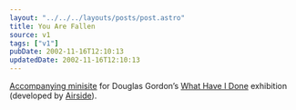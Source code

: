 ```yaml
---
layout: "../../../layouts/posts/post.astro"
title: You Are Fallen
source: v1
tags: ["v1"]
pubDate: 2002-11-16T12:10:13
updatedDate: 2002-11-16T12:10:13
---
```


[Accompanying minisite][1] for Douglas Gordon&#8217;s [What Have I Done][2] exhibition (developed by [Airside][3]).

[1]: http://www.hayward.org.uk/whathaveidone/ "Douglas Gordon: What Have I Done"
[2]: http://www.hayward.org.uk/hayward/exhibition/forth/dougset.html "Hayward Gallery: Forthcoming Exhibitions - Douglas Gordon"
[3]: http://www.airside.co.uk/
